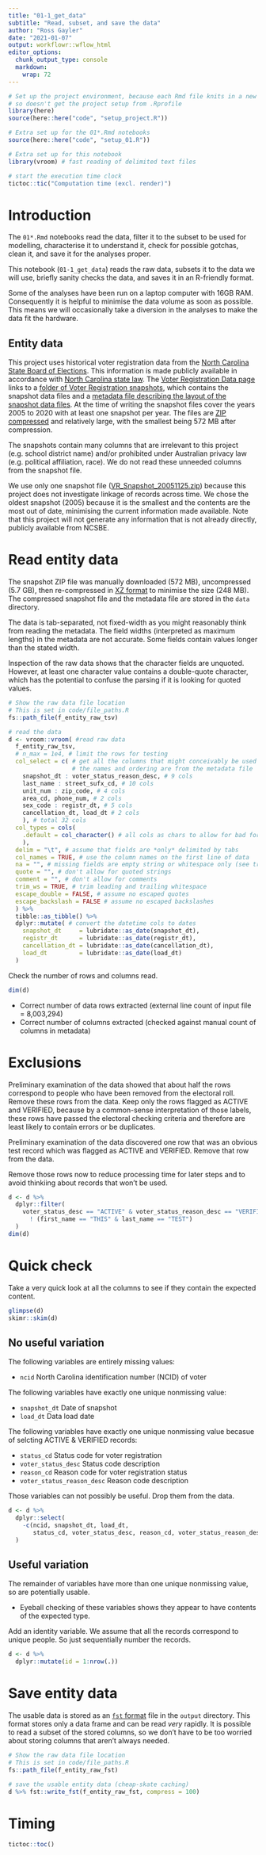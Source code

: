 ```yaml
---
title: "01-1_get_data"
subtitle: "Read, subset, and save the data"
author: "Ross Gayler"
date: "2021-01-07"
output: workflowr::wflow_html
editor_options:
  chunk_output_type: console
  markdown: 
    wrap: 72
---
```


```r
# Set up the project environment, because each Rmd file knits in a new R session
# so doesn't get the project setup from .Rprofile
library(here)
source(here::here("code", "setup_project.R"))

# Extra set up for the 01*.Rmd notebooks
source(here::here("code", "setup_01.R"))

# Extra set up for this notebook
library(vroom) # fast reading of delimited text files

# start the execution time clock
tictoc::tic("Computation time (excl. render)")
```

# Introduction

The `01*.Rmd` notebooks read the data, filter it to the subset to be
used for modelling, characterise it to understand it, check for possible
gotchas, clean it, and save it for the analyses proper.

This notebook (`01-1_get_data`) reads the raw data, subsets it to the
data we will use, briefly sanity checks the data, and saves it in an
R-friendly format.

Some of the analyses have been run on a laptop computer with 16GB RAM.
Consequently it is helpful to minimise the data volume as soon as
possible. This means we will occasionally take a diversion in the
analyses to make the data fit the hardware.

## Entity data

This project uses historical voter registration data from the [North
Carolina State Board of Elections](https://www.ncsbe.gov/). This
information is made publicly available in accordance with [North
Carolina state
law](https://s3.amazonaws.com/dl.ncsbe.gov/ReadMe_PUBLIC_DATA.txt). The
[Voter Registration Data
page](https://www.ncsbe.gov/results-data/voter-registration-data) links
to a [folder of Voter Registration
snapshots](https://dl.ncsbe.gov/index.html?prefix=data/Snapshots/),
which contains the snapshot data files and a [metadata file describing
the layout of the snapshot data
files](https://s3.amazonaws.com/dl.ncsbe.gov/data/Snapshots/layout_VR_Snapshot.txt).
At the time of writing the snapshot files cover the years 2005 to 2020
with at least one snapshot per year. The files are [ZIP
compressed](https://en.wikipedia.org/wiki/ZIP_(file_format)) and
relatively large, with the smallest being 572 MB after compression.

The snapshots contain many columns that are irrelevant to this project
(e.g. school district name) and/or prohibited under Australian privacy
law (e.g. political affiliation, race). We do not read these unneeded
columns from the snapshot file.

We use only one snapshot file
([VR_Snapshot_20051125.zip](https://s3.amazonaws.com/dl.ncsbe.gov/data/Snapshots/VR_Snapshot_20051125.zip))
because this project does not investigate linkage of records across
time. We chose the oldest snapshot (2005) because it is the smallest and
the contents are the most out of date, minimising the current
information made available. Note that this project will not generate any
information that is not already directly, publicly available from NCSBE.

# Read entity data

The snapshot ZIP file was manually downloaded (572 MB), uncompressed
(5.7 GB), then re-compressed in [XZ
format](https://en.wikipedia.org/wiki/XZ_Utils) to minimise the size
(248 MB). The compressed snapshot file and the metadata file are stored
in the `data` directory.

The data is tab-separated, not fixed-width as you might reasonably think
from reading the metadata. The field widths (interpreted as maximum
lengths) in the metadata are not accurate. Some fields contain values
longer than the stated width.

Inspection of the raw data shows that the character fields are unquoted.
However, at least one character value contains a double-quote character,
which has the potential to confuse the parsing if it is looking for
quoted values.

```r
# Show the raw data file location
# This is set in code/file_paths.R
fs::path_file(f_entity_raw_tsv)

# read the data
d <- vroom::vroom( #read raw data
  f_entity_raw_tsv,
  # n_max = 1e4, # limit the rows for testing
  col_select = c( # get all the columns that might conceivably be used
                  # the names and ordering are from the metadata file
    snapshot_dt : voter_status_reason_desc, # 9 cols
    last_name : street_sufx_cd, # 10 cols
    unit_num : zip_code, # 4 cols
    area_cd, phone_num, # 2 cols
    sex_code : registr_dt, # 5 cols
    cancellation_dt, load_dt # 2 cols
    ), # total 32 cols
  col_types = cols(
    .default = col_character() # all cols as chars to allow for bad formatting
    ),
  delim = "\t", # assume that fields are *only* delimited by tabs
  col_names = TRUE, # use the column names on the first line of data
  na = "", # missing fields are empty string or whitespace only (see trim_ws argument)
  quote = "", # don't allow for quoted strings
  comment = "", # don't allow for comments
  trim_ws = TRUE, # trim leading and trailing whitespace
  escape_double = FALSE, # assume no escaped quotes
  escape_backslash = FALSE # assume no escaped backslashes
  ) %>% 
  tibble::as_tibble() %>% 
  dplyr::mutate( # convert the datetime cols to dates
    snapshot_dt     = lubridate::as_date(snapshot_dt),
    registr_dt      = lubridate::as_date(registr_dt),
    cancellation_dt = lubridate::as_date(cancellation_dt),
    load_dt         = lubridate::as_date(load_dt)
  )
```

Check the number of rows and columns read.

```r
dim(d)
```

-   Correct number of data rows extracted (external line count of input
    file = 8,003,294)
-   Correct number of columns extracted (checked against manual count of
    columns in metadata)

# Exclusions

Preliminary examination of the data showed that about half the rows
correspond to people who have been removed from the electoral roll.
Remove these rows from the data. Keep only the rows flagged as ACTIVE
and VERIFIED, because by a common-sense interpretation of those labels,
these rows have passed the electoral checking criteria and therefore
are least likely to contain errors or be duplicates.

Preliminary examination of the data discovered one row that was an
obvious test record which was flagged as ACTIVE and VERIFIED. Remove
that row from the data.

Remove those rows now to reduce processing time for later steps and to
avoid thinkiing about records that won't be used.

```r
d <- d %>% 
  dplyr::filter(
    voter_status_desc == "ACTIVE" & voter_status_reason_desc == "VERIFIED",
      ! (first_name == "THIS" & last_name == "TEST")
  )
dim(d)
```

# Quick check

Take a very quick look at all the columns to see if they contain the
expected content.

```r
glimpse(d)
skimr::skim(d)
```

## No useful variation

The following variables are entirely missing values:

-   `ncid` North Carolina identification number (NCID) of voter

The following variables have exactly one unique nonmissing value:

-   `snapshot_dt` Date of snapshot
-   `load_dt` Data load date

The following variables have exactly one unique nonmissing value becasue of selcting ACTIVE & VERIFIED records:

* `status_cd` Status code for voter registration
* `voter_status_desc` Status code description
* `reason_cd` Reason code for voter registration status
* `voter_status_reason_desc` Reason code description

Those variables can not possibly be useful. Drop them from the data.

```r
d <- d %>% 
  dplyr::select(
    -c(ncid, snapshot_dt, load_dt,
       status_cd, voter_status_desc, reason_cd, voter_status_reason_desc)
  )
```

## Useful variation

The remainder of variables have more than one unique nonmissing value,
so are potentially usable.

-   Eyeball checking of these variables shows they appear to have
    contents of the expected type.
    
Add an identity variable.
We assume that all the records correspond to unique people.
So just sequentially number the records.

```r
d <- d %>% 
  dplyr::mutate(id = 1:nrow(.))
```

# Save entity data

The usable data is stored as an [`fst` format](https://www.fstpackage.org/) file in the `output` directory.
This format stores only a data frame and can be read *very* rapidly.
It is possible to read a subset of the stored columns,
so we don't have to be too worried about storing columns that aren't always needed.

```r
# Show the raw data file location
# This is set in code/file_paths.R
fs::path_file(f_entity_raw_fst)

# save the usable entity data (cheap-skate caching)
d %>% fst::write_fst(f_entity_raw_fst, compress = 100) 
```

# Timing {.unnumbered}

```r
tictoc::toc()
```
